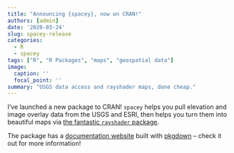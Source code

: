 ```yaml
---
title: "Announcing {spacey}, now on CRAN!"
authors: [admin]
date: '2020-03-24'
slug: spacey-release
categories:
  - R
  - spacey
tags: ["R", "R Packages", "maps", "geospatial data"]
image:
  caption: ''
  focal_point: ''
summary: "USGS data access and rayshader maps, done cheap."
---
```


I've launched a new package to CRAN! `spacey` helps you pull elevation and 
image overlay data from the USGS and ESRI, then helps you turn them into 
beautiful maps via [the fantastic `rayshader` package](https://www.rayshader.com/).

The package has a [documentation website](https://mikemahoney218.github.io/spacey/)
built with [pkgdown](https://pkgdown.r-lib.org/) -- check it out for more 
information!